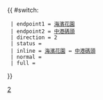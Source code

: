 {{ #switch: {{{format|}}}
  | endpoint1 = [[海濱花園巴士總站|海濱花園]]
  | endpoint2 = [[中港城公共運輸交匯處|中港碼頭]]
  | direction = 2
  | status =
  | inline = [[海濱花園巴士總站|海濱花園]] ↔ [[中港城公共運輸交匯處|中港碼頭]]
  | normal =
  | full =
}}<noinclude>[[Category:九龍巴士路線模板|2]]</noinclude>